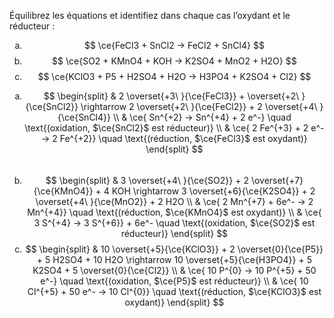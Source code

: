 ::: {.Exercise data-latex=""}

Équilibrez les équations et identifiez dans chaque cas l’oxydant et le réducteur :

a. $$
\ce{FeCl3 + SnCl2 -> FeCl2 + SnCl4}
$$ 
\vspace{\stretch{1}}
b. $$
\ce{SO2 + KMnO4 + KOH -> K2SO4 + MnO2 + H2O}
$$
\vspace{\stretch{1}}
c. $$
\ce{KClO3 + P5 + H2SO4 + H2O -> H3PO4 + K2SO4 + Cl2}
$$
\vspace{\stretch{1}}

:::

::: {.Answer data-latex=""}

a. $$
\begin{split}
& 2 \overset{+3\ }{\ce{FeCl3}} + \overset{+2\ }{\ce{SnCl2}} \rightarrow 2 \overset{+2\ }{\ce{FeCl2}} + 2 \overset{+4\ }{\ce{SnCl4}} \\
& \ce{ Sn^{+2} -> Sn^{+4} + 2 e^-} \quad \text{(oxidation, $\ce{SnCl2}$ est réducteur)} \\
& \ce{ 2 Fe^{+3} + 2 e^- -> 2 Fe^{+2}} \quad \text{(réduction, $\ce{FeCl3}$ est oxydant)}
\end{split}
$$  
b. $$
\begin{split}
& 3 \overset{+4\ }{\ce{SO2}} + 2 \overset{+7}{\ce{KMnO4}} + 4 KOH \rightarrow 3 \overset{+6}{\ce{K2SO4}} + 2 \overset{+4\ }{\ce{MnO2}} + 2 H2O \\
& \ce{ 2 Mn^{+7} + 6e^- -> 2 Mn^{+4}} \quad \text{(réduction, $\ce{KMnO4}$ est oxydant)} \\
& \ce{ 3 S^{+4} -> 3 S^{+6}} + 6e^- \quad \text{(oxidation, $\ce{SO2}$ est réducteur)}
\end{split}
$$ 
c. $$
\begin{split}
& 10 \overset{+5}{\ce{KClO3}} + 2 \overset{0}{\ce{P5}} + 5 H2SO4 + 10 H2O \rightarrow 10 \overset{+5}{\ce{H3PO4}} + 5 K2SO4 + 5 \overset{0}{\ce{Cl2}} \\
& \ce{ 10 P^{0} -> 10 P^{+5} + 50 e^-} \quad \text{(oxidation, $\ce{P5}$ est réducteur)} \\
& \ce{ 10 Cl^{+5} + 50 e^- -> 10 Cl^{0}} \quad \text{(réduction, $\ce{KClO3}$ est oxydant)}
\end{split}
$$ 

:::
